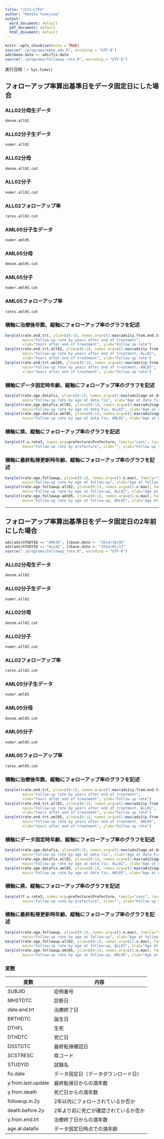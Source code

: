 ```yaml
---
title: "JCCG-LTFU"
author: "Mamiko Yonejima"
output:
  word_document: default
  pdf_document: default
  html_document: default
---
```


```r
knitr::opts_chunk$set(echo = TRUE)
source("./programs/make_ads.R", encoding = "UTF-8")
ads$base.date <- ads$fix.date
source("./programs/followup_rate.R", encoding = "UTF-8")
```

実行日時：`r Sys.time()`

## フォローアップ率算出基準日をデータ固定日にした場合

### ALL02分母生データ
```r
denom.all02
```
### ALL02分子生データ
```r
numer.all02
```
### ALL02分母
```r
denom.all02.cat
```
### ALL02分子
```r
numer.all02.cat
```
### ALL02フォローアップ率
```r
rates.all02.cat
```

### AML05分子生データ
```r
numer.aml05
```
### AML05分母
```r
denom.aml05.cat
```
### AML05分子
```r
numer.aml05.cat
```
### AML05フォローアップ率
```r
rates.aml05.cat
```
### 横軸に治療後年数、縦軸にフォローアップ率のグラフを記述
```r
barplot(rate.end.trt, ylim=c(0:1), names.arg=c(1:max(ads1$y.from.end.trt)), family="sans",
        main="Follow-up rate by years after end of treatment",
        xlab="Years after end of treatment", ylab="Follow up rate")
barplot(rate.end.trt.all02, ylim=c(0:1), names.arg=c(1:max(ads1$y.from.end.trt)), family="sans",
        main="Follow-up rate by years after end of treatment, ALL02",
        xlab="Years after end of treatment", ylab="Follow up rate")
barplot(rate.end.trt.aml05, ylim=c(0:1), names.arg=c(1:max(ads1$y.from.end.trt)), family="sans",
        main="Follow-up rate by years after end of treatment, AML05",
        xlab="Years after end of treatment", ylab="Follow up rate")
```

### 横軸にデータ固定時年齢、縦軸にフォローアップ率のグラフを記述
```r
barplot(rate.age.datafix, ylim=c(0:1), names.arg=c(1:max(ads2$age.at.datafix)), family="sans",
        main="Follow up rate by age at data fix", xlab="Age at data fix", ylab="Follow up rate")
barplot(rate.age.datafix.all02, ylim=c(0:1), names.arg=c(1:max(ads2$age.at.datafix)), family="sans",
        main="Follow up rate by age at data fix, ALL02", xlab="Age at data fix", ylab="Follow up rate")
barplot(rate.age.datafix.aml05, ylim=c(0:1), names.arg=c(1:max(ads2$age.at.datafix)), family="sans",
        main="Follow up rate by age at data fix, AML05", xlab="Age at data fix", ylab="Follow up rate")
```

### 横軸に県、縦軸にフォローアップ率のグラフを記述
```r
barplot(f.u.rate3, names.arg=prefecture$Prefecture, family="sans", las=3, ylim=c(0:1),
        main="Follow-up rate by prefecture", xlab="", ylab="Follow up rate", cex.names=0.7)
```

### 横軸に最終転帰更新時年齢、縦軸にフォローアップ率のグラフを記述
```r
barplot(rate.age.followup, ylim=c(0:1), names.arg=c(1:x.max), family="sans",
        main="Follow-up rate by age at follow-up", xlab="Age at follow-up", ylab="Follow up rate")
barplot(rate.age.followup.all02, ylim=c(0:1), names.arg=c(1:x.max), family="sans",
        main="Follow-up rate by age at follow-up, ALL02", xlab="Age at follow-up", ylab="Follow up rate")
barplot(rate.age.followup.aml05, ylim=c(0:1), names.arg=c(1:x.max), family="sans",
        main="Follow-up rate by age at follow-up, AML05", xlab="Age at follow-up", ylab="Follow up rate")
```

---
## フォローアップ率算出基準日をデータ固定日の2年前にした場合
```r
ads[ads$STUDYID == "AML05", ]$base.date <- "2014/10/05"
ads[ads$STUDYID == "ALL02", ]$base.date <- "2014/05/12"
source("./programs/followup_rate.R", encoding = "UTF-8")
```
### ALL02分母生データ
```r
denom.all02
```
### ALL02分子生データ
```r
numer.all02
```
### ALL02分母
```r
denom.all02.cat
```
### ALL02分子
```r
numer.all02.cat
```
### ALL02フォローアップ率
```r
rates.all02.cat
```

### AML05分子生データ
```r
numer.aml05
```
### AML05分母
```r
denom.aml05.cat
```
### AML05分子
```r
numer.aml05.cat
```
### AML05フォローアップ率
```r
rates.aml05.cat
```
### 横軸に治療後年数、縦軸にフォローアップ率のグラフを記述
```r
barplot(rate.end.trt, ylim=c(0:1), names.arg=c(1:max(ads1$y.from.end.trt)), family="sans",
        main="Follow-up rate by years after end of treatment",
        xlab="Years after end of treatment", ylab="Follow up rate")
barplot(rate.end.trt.all02, ylim=c(0:1), names.arg=c(1:max(ads1$y.from.end.trt)), family="sans",
        main="Follow-up rate by years after end of treatment, ALL02",
        xlab="Years after end of treatment", ylab="Follow up rate")
barplot(rate.end.trt.aml05, ylim=c(0:1), names.arg=c(1:max(ads1$y.from.end.trt)), family="sans",
        main="Follow-up rate by years after end of treatment, AML05",
        xlab="Years after end of treatment", ylab="Follow up rate")
```

### 横軸にデータ固定時年齢、縦軸にフォローアップ率のグラフを記述
```r
barplot(rate.age.datafix, ylim=c(0:1), names.arg=c(1:max(ads2$age.at.datafix)), family="sans",
        main="Follow up rate by age at data fix", xlab="Age at data fix", ylab="Follow up rate")
barplot(rate.age.datafix.all02, ylim=c(0:1), names.arg=c(1:max(ads2$age.at.datafix)), family="sans",
        main="Follow up rate by age at data fix, ALL02", xlab="Age at data fix", ylab="Follow up rate")
barplot(rate.age.datafix.aml05, ylim=c(0:1), names.arg=c(1:max(ads2$age.at.datafix)), family="sans",
        main="Follow up rate by age at data fix, AML05", xlab="Age at data fix", ylab="Follow up rate")
```

### 横軸に県、縦軸にフォローアップ率のグラフを記述
```r
barplot(f.u.rate3, names.arg=prefecture$Prefecture, family="sans", las=3, ylim=c(0:1),
        main="Follow-up rate by prefecture", xlab="", ylab="Follow up rate", cex.names=0.7)
```

### 横軸に最終転帰更新時年齢、縦軸にフォローアップ率のグラフを記述
```r
barplot(rate.age.followup, ylim=c(0:1), names.arg=c(1:x.max), family="sans",
        main="Follow-up rate by age at follow-up", xlab="Age at follow-up", ylab="Follow up rate")
barplot(rate.age.followup.all02, ylim=c(0:1), names.arg=c(1:x.max), family="sans",
        main="Follow-up rate by age at follow-up, ALL02", xlab="Age at follow-up", ylab="Follow up rate")
barplot(rate.age.followup.aml05, ylim=c(0:1), names.arg=c(1:x.max), family="sans",
        main="Follow-up rate by age at follow-up, AML05", xlab="Age at follow-up", ylab="Follow up rate")
```

### 変数
|変数|内容|
|----|----|
|SUBJID|症例番号|
|MHSTDTC|診断日|
|date.end.trt|治療終了日|
|BRTHDTC|誕生日|
|DTHFL|生死|
|DTHDTC|死亡日|
|DSSTDTC|最終転帰確認日|
|SCSTRESC|県コード|
|STUDYID|試験名|
|fix.date|データ固定日（データダウンロード日）|
|y.from.last.update|最終転帰日からの満年数|
|y.from.death|死亡日からの満年数|
|followup.in.2y|2年以内にフォローされているか否か|
|death.before.2y|2年より前に死亡が確認されているか否か|
|y.from.end.trt|治療終了日からの満年数|
|age.at.datafix|データ固定日時点での満年齢|
